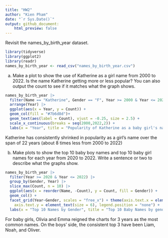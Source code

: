 ---
title: "HW2"
author: "Kien Pham"
date: "`r Sys.Date()`"
output: github_document:
    html_preview: false
---

Revisit the names_by_birth_year dataset.
```{r}
library(tidyverse)
library(ggplot2) 
library(readr)
names_by_birth_year <- read_csv("names_by_birth_year.csv")

```

a. Make a plot to show the use of Katherine as a girl name from 2000 to 2022. Is the name Katherine getting more or less popular? You can also output the count to see if it matches what the graph shows. 

```{r}
names_by_birth_year |>
  filter(Name == "Katherine", Gender == "F", Year >= 2000 & Year <= 2022) |>
  arrange(Year) |>
  ggplot(aes(x = Year, y = Count)) +
  geom_col(fill = "#7b6d8d")+
  geom_text(aes(label = Count), vjust = -0.25, size = 2.5) +
  scale_x_continuous(breaks = seq(2000,2022,2)) +
  labs(x = "Year", title = "Popularity of Katherine as a baby girl's name from 2000-2022")
```

Katherine has consistently shrinked in popularity as a girl's name over the span of 22 years (about 8 times less from 2000 to 2022)

b. Make plots to show the top 10 baby boy names and top 10 baby girl names for each year from 2020 to 2022. Write a sentence or two to describe what the graphs show. 
```{r}
names_by_birth_year |>
  filter(Year >= 2020 & Year <= 2022) |>
  group_by(Gender, Year) |>
  slice_max(Count, n = 10) |>
  ggplot(aes(x = reorder(Name, -Count), y = Count, fill = Gender)) +
  geom_col() +
  facet_grid(Year~Gender, scales = "free_x") + theme(axis.text.x = element_text(size = 4),
    axis.text.y = element_text(size = 6), legend.position = "none") + 
  labs(x = "Top 10 Names by Gender", title = "Top 10 Baby Names by gender from 2020-2022")
```

For baby girls, Olivia and Emma reigned the charts for 3 years as the most common names. On the boys' side, the consistent top 3 have been Liam, Noah, and Oliver.
